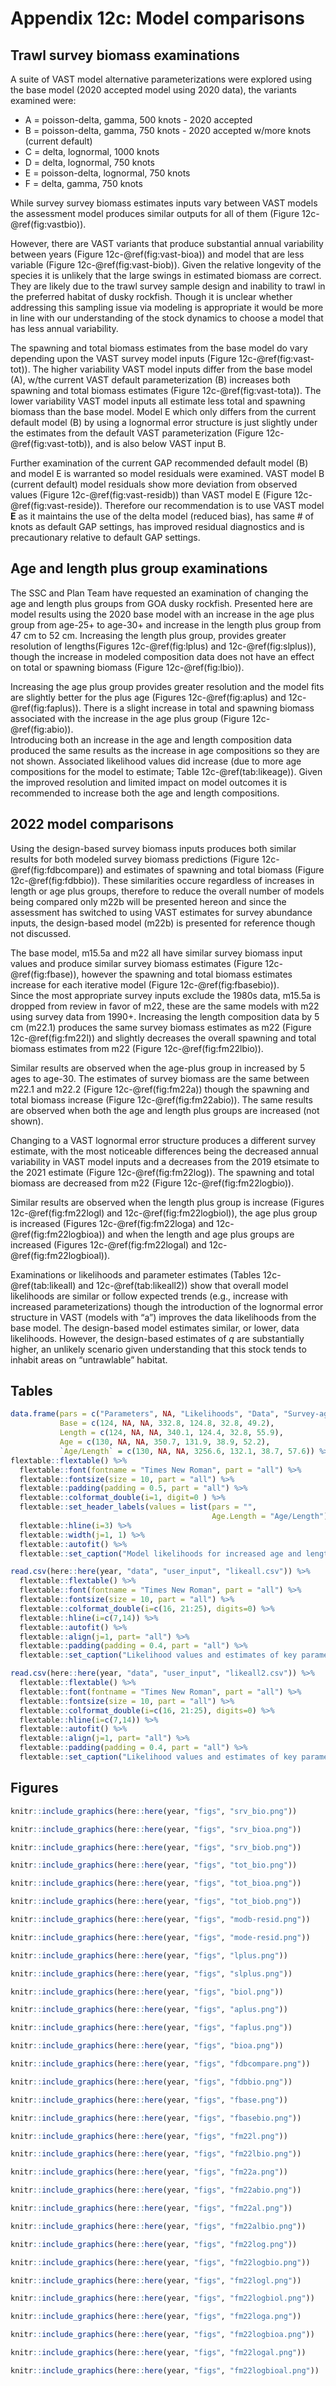 # Appendix 12c: Model comparisons

## Trawl survey biomass examinations 

A suite of VAST model alternative parameterizations were explored using the base model (2020 accepted model using 2020 data), the variants examined were:

 - A = poisson-delta, gamma, 500 knots - 2020 accepted
 - B = poisson-delta, gamma, 750 knots - 2020 accepted w/more knots (current default)
 - C = delta, lognormal, 1000 knots
 - D = delta, lognormal, 750 knots
 - E = poisson-delta, lognormal, 750 knots
 - F = delta, gamma, 750 knots

While survey survey biomass estimates inputs vary between VAST models the assessment model produces similar outputs for all of them (Figure 12c-\@ref(fig:vastbio)). 


However, there are VAST variants that produce substantial annual variability between years (Figure 12c-\@ref(fig:vast-bioa)) and model that are less variable (Figure 12c-\@ref(fig:vast-biob)). 
Given the relative longevity of the species it is unlikely that the large swings in estimated biomass are correct. 
They are likely due to the trawl survey sample design and inability to trawl in the preferred habitat of dusky rockfish. 
Though it is unclear whether addressing this sampling issue via modeling is appropriate it would be more in line with our understanding of the stock dynamics to choose a model that has less annual variability.  

The spawning and total biomass estimates from the base model do vary depending upon the VAST survey model inputs (Figure 12c-\@ref(fig:vast-tot)). 
The higher variability VAST model inputs differ from the base model (A), w/the current VAST default parameterization (B) increases both spawning and total biomass estimates  (Figure 12c-\@ref(fig:vast-tota)). 
The lower variability VAST model inputs all estimate less total and spawning biomass than the base model. 
Model E which only differs from the current default model (B) by using a lognormal error structure is just slightly under the estimates from the default VAST parameterization  (Figure 12c-\@ref(fig:vast-totb)), and is also below VAST input B. 


Further examination of the current GAP recommended default model (B) and model E is warranted so model residuals were examined. 
VAST model B (current default) model residuals show more deviation from observed values (Figure 12c-\@ref(fig:vast-residb)) than VAST model E (Figure 12c-\@ref(fig:vast-reside)). 
Therefore our recommendation is to use VAST model **E** as it maintains the use of the delta model (reduced bias), has same # of knots as default GAP settings, has improved residual diagnostics and is precautionary relative to default GAP settings.


## Age and length plus group examinations

The SSC and Plan Team have requested an examination of changing the age and length plus groups from GOA dusky rockfish. 
Presented here are model results using the 2020 base model with an increase in the age plus group from age-25+ to age-30+ and increase in the length plus group from 47 cm to 52 cm.
Increasing the length plus group, provides greater resolution of lengths(Figures 12c-\@ref(fig:lplus) and 12c-\@ref(fig:slplus)), though the increase in modeled composition data does not have an effect on total or spawning biomass (Figure 12c-\@ref(fig:lbio)).   

Increasing the age plus group provides greater resolution and the model fits are slightly better for the plus age (Figures 12c-\@ref(fig:aplus) and 12c-\@ref(fig:faplus)). 
There is a slight increase in total and spawning biomass associated with the increase in the age plus group (Figure 12c-\@ref(fig:abio)).  
Introducing both an increase in the age and length composition data produced the same results as the increase in age compositions so they are not shown. 
Associated likelihood values did increase (due to more age compositions for the model to estimate; Table 12c-\@ref(tab:likeage)).
Given the improved resolution and limited impact on model outcomes it is recommended to increase both the age and length compositions.

## 2022 model comparisons

Using the design-based survey biomass inputs produces both similar results for both modeled survey biomass predictions (Figure 12c-\@ref(fig:fdbcompare)) and estimates of spawning and total biomass (Figure 12c-\@ref(fig:fdbbio)). 
These similarities occure regardless of increases in length or age plus groups, therefore to reduce the overall number of models being compared only m22b will be presented hereon and since the assessment has switched to using VAST estimates for survey abundance inputs, the design-based model (m22b) is presented for reference though not discussed. 

The base model, m15.5a and m22 all have similar survey biomass input values and produce similar survey biomass estimates (Figure 12c-\@ref(fig:fbase)), however the spawning and total biomass estimates increase for each iterative model (Figure 12c-\@ref(fig:fbasebio)).  
Since the most appropriate survey inputs exclude the 1980s data, m15.5a is dropped from review in favor of m22, these are the same models with m22 using survey data from 1990+.
Increasing the length composition data by 5 cm (m22.1) produces the same survey biomass estimates as m22 (Figure 12c-\@ref(fig:fm22l)) and slightly decreases the overall spawning and total biomass estimates from m22 (Figure 12c-\@ref(fig:fm22lbio)). 

Similar results are observed when the age-plus group in increased by 5 ages to age-30. 
The estimates of survey biomass are the same between m22.1 and m22.2 (Figure 12c-\@ref(fig:fm22a)) though the spawning and total biomass increase (Figure 12c-\@ref(fig:fm22abio)).
The same results are observed when both the age and length plus groups are increased (not shown).

Changing to a VAST lognormal error structure produces a different survey estimate, with the most noticeable differences being the decreased annual variability in VAST model inputs and a decreases from the 2019 etsimate to the 2021 estimate (Figure 12c-\@ref(fig:fm22log)).
The spawning and total biomass are decreased from m22 (Figure 12c-\@ref(fig:fm22logbio)).

Similar results are observed when the length plus group is increase (Figures 12c-\@ref(fig:fm22logl) and 12c-\@ref(fig:fm22logbiol)), the age plus group is increased (Figures 12c-\@ref(fig:fm22loga) and 12c-\@ref(fig:fm22logbioa)) and when the length and age plus groups are increased (Figures 12c-\@ref(fig:fm22logal) and 12c-\@ref(fig:fm22logbioal)).

Examinations or likelihoods and parameter estimates (Tables 12c-\@ref(tab:likeall) and 12c-\@ref(tab:likeall2)) show that overall model likelihoods are similar or follow expected trends (e.g., increase with increased parameterizations) though the introduction of the lognormal error structure in VAST (models with "a") improves the data likelihoods from the base model. 
The design-based model estimates similar, or lower, data likelihoods. 
However, the design-based estimates of *q* are substantially higher, an unlikely scenario given understanding that this stock tends to inhabit areas on "untrawlable" habitat.



\pagebreak

## Tables

```r
data.frame(pars = c("Parameters", NA, "Likelihoods", "Data", "Survey-age", "Fishery-age", "Fishery-length"),
           Base = c(124, NA, NA, 332.8, 124.8, 32.8, 49.2),
           Length = c(124, NA, NA, 340.1, 124.4, 32.8, 55.9),
           Age = c(130, NA, NA, 350.7, 131.9, 38.9, 52.2),
           `Age/Length` = c(130, NA, NA, 3256.6, 132.1, 38.7, 57.6)) %>% 
flextable::flextable() %>% 
  flextable::font(fontname = "Times New Roman", part = "all") %>%
  flextable::fontsize(size = 10, part = "all") %>% 
  flextable::padding(padding = 0.5, part = "all") %>% 
  flextable::colformat_double(i=1, digit=0 ) %>% 
  flextable::set_header_labels(values = list(pars = "",
                                             Age.Length = "Age/Length")) %>% 
  flextable::hline(i=3) %>% 
  flextable::width(j=1, 1) %>% 
  flextable::autofit() %>% 
  flextable::set_caption("Model likelihoods for increased age and length composition data.")
```  

```r
read.csv(here::here(year, "data", "user_input", "likeall.csv")) %>%
  flextable::flextable() %>% 
  flextable::font(fontname = "Times New Roman", part = "all") %>%
  flextable::fontsize(size = 10, part = "all") %>% 
  flextable::colformat_double(i=c(16, 21:25), digits=0) %>% 
  flextable::hline(i=c(7,14)) %>% 
  flextable::autofit() %>% 
  flextable::align(j=1, part= "all") %>%
  flextable::padding(padding = 0.4, part = "all") %>%  
  flextable::set_caption("Likelihood values and estimates of key parameters for a select few models for GOA dusky rockfish.")

```

```r
read.csv(here::here(year, "data", "user_input", "likeall2.csv")) %>%
  flextable::flextable() %>% 
  flextable::font(fontname = "Times New Roman", part = "all") %>%
  flextable::fontsize(size = 10, part = "all") %>% 
  flextable::colformat_double(i=c(16, 21:25), digits=0) %>% 
  flextable::hline(i=c(7,14)) %>% 
  flextable::autofit() %>% 
  flextable::align(j=1, part= "all") %>%
  flextable::padding(padding = 0.4, part = "all") %>%  
  flextable::set_caption("Likelihood values and estimates of key parameters for design-based survey inputs for GOA dusky rockfish.")

```

\pagebreak

## Figures

```r
knitr::include_graphics(here::here(year, "figs", "srv_bio.png"))
```

```r
knitr::include_graphics(here::here(year, "figs", "srv_bioa.png"))
```

```r
knitr::include_graphics(here::here(year, "figs", "srv_biob.png"))
```

```r
knitr::include_graphics(here::here(year, "figs", "tot_bio.png"))
```


```r
knitr::include_graphics(here::here(year, "figs", "tot_bioa.png"))
```


```r
knitr::include_graphics(here::here(year, "figs", "tot_biob.png"))
```

```r
knitr::include_graphics(here::here(year, "figs", "modb-resid.png"))
```


```r
knitr::include_graphics(here::here(year, "figs", "mode-resid.png"))
```


```r
knitr::include_graphics(here::here(year, "figs", "lplus.png"))
```

```r
knitr::include_graphics(here::here(year, "figs", "slplus.png"))
```

```r
knitr::include_graphics(here::here(year, "figs", "biol.png"))
```

```r
knitr::include_graphics(here::here(year, "figs", "aplus.png"))
```

```r
knitr::include_graphics(here::here(year, "figs", "faplus.png"))
```

```r
knitr::include_graphics(here::here(year, "figs", "bioa.png"))
```

```r
knitr::include_graphics(here::here(year, "figs", "fdbcompare.png"))
```

```r
knitr::include_graphics(here::here(year, "figs", "fdbbio.png"))
```

```r
knitr::include_graphics(here::here(year, "figs", "fbase.png"))
```

```r
knitr::include_graphics(here::here(year, "figs", "fbasebio.png"))
```


```r
knitr::include_graphics(here::here(year, "figs", "fm22l.png"))
```

```r
knitr::include_graphics(here::here(year, "figs", "fm22lbio.png"))
```
```r
knitr::include_graphics(here::here(year, "figs", "fm22a.png"))
```

```r
knitr::include_graphics(here::here(year, "figs", "fm22abio.png"))
```

```r
knitr::include_graphics(here::here(year, "figs", "fm22al.png"))
```

```r
knitr::include_graphics(here::here(year, "figs", "fm22albio.png"))
```

```r
knitr::include_graphics(here::here(year, "figs", "fm22log.png"))
```

```r
knitr::include_graphics(here::here(year, "figs", "fm22logbio.png"))
```

```r
knitr::include_graphics(here::here(year, "figs", "fm22logl.png"))
```

```r
knitr::include_graphics(here::here(year, "figs", "fm22logbiol.png"))
```

```r
knitr::include_graphics(here::here(year, "figs", "fm22loga.png"))
```

```r
knitr::include_graphics(here::here(year, "figs", "fm22logbioa.png"))
```

```r
knitr::include_graphics(here::here(year, "figs", "fm22logal.png"))
```

```r
knitr::include_graphics(here::here(year, "figs", "fm22logbioal.png"))
```
